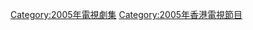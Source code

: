 {{cat year nav
| year = 2005
| cat = 香港電視劇集
| sortkey = 香港電視劇集
| article = 香港電視劇
| in = 
}}

[[Category:2005年電視劇集|Category:2005年電視劇集]]
[[Category:2005年香港電視節目|Category:2005年香港電視節目]]